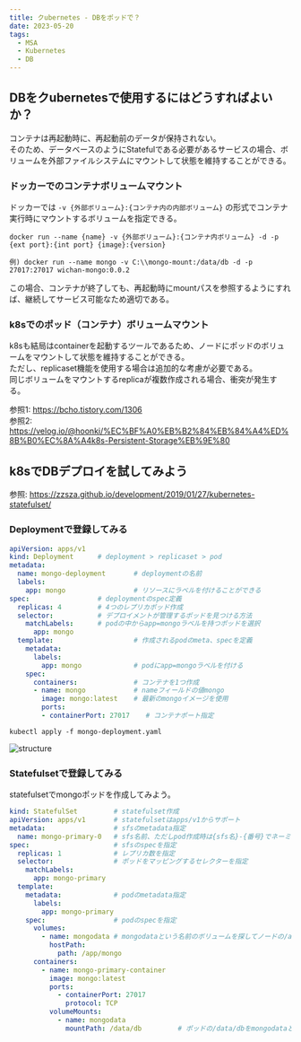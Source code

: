 ```yaml
---
title: クubernetes - DBをポッドで？
date: 2023-05-20
tags:
  - MSA
  - Kubernetes
  - DB
---
```


## DBをクubernetesで使用するにはどうすればよいか？
コンテナは再起動時に、再起動前のデータが保持されない。  
そのため、データベースのようにStatefulである必要があるサービスの場合、ボリュームを外部ファイルシステムにマウントして状態を維持することができる。  

### ドッカーでのコンテナボリュームマウント
ドッカーでは `-v {外部ボリューム}:{コンテナ内の内部ボリューム}` の形式でコンテナ実行時にマウントするボリュームを指定できる。
```
docker run --name {name} -v {外部ボリューム}:{コンテナ内ボリューム} -d -p {ext port}:{int port} {image}:{version}

例) docker run --name mongo -v C:\\mongo-mount:/data/db -d -p 27017:27017 wichan-mongo:0.0.2
```  

この場合、コンテナが終了しても、再起動時にmountパスを参照するようにすれば、継続してサービス可能なため適切である。  

### k8sでのポッド（コンテナ）ボリュームマウント
k8sも結局はcontainerを起動するツールであるため、ノードにポッドのボリュームをマウントして状態を維持することができる。  
ただし、replicaset機能を使用する場合は追加的な考慮が必要である。  
同じボリュームをマウントするreplicaが複数作成される場合、衝突が発生する。  

参照1: https://bcho.tistory.com/1306  
参照2: https://velog.io/@hoonki/%EC%BF%A0%EB%B2%84%EB%84%A4%ED%8B%B0%EC%8A%A4k8s-Persistent-Storage%EB%9E%80

## k8sでDBデプロイを試してみよう
参照: https://zzsza.github.io/development/2019/01/27/kubernetes-statefulset/  

### Deploymentで登録してみる
``` yaml
apiVersion: apps/v1
kind: Deployment      # deployment > replicaset > pod
metadata:
  name: mongo-deployment       # deploymentの名前
  labels:
    app: mongo                 # リソースにラベルを付けることができる
spec:                 # deploymentのspec定義
  replicas: 4         # 4つのレプリカポッド作成
  selector:           # デプロイメントが管理するポッドを見つける方法
    matchLabels:      # podの中からapp=mongoラベルを持つポッドを選択
      app: mongo
  template:                    # 作成されるpodのmeta、specを定義
    metadata:
      labels:
        app: mongo             # podにapp=mongoラベルを付ける
    spec:
      containers:              # コンテナを1つ作成
      - name: mongo            # nameフィールドの値mongo
        image: mongo:latest    # 最新のmongoイメージを使用
        ports:
        - containerPort: 27017    # コンテナポート指定
```
```
kubectl apply -f mongo-deployment.yaml
```
![structure](/images/k8s/0522_pods.png)  

### Statefulsetで登録してみる
statefulsetでmongoポッドを作成してみよう。   
``` yaml
kind: StatefulSet         # statefulset作成
apiVersion: apps/v1       # statefulsetはapps/v1からサポート
metadata:                 # sfsのmetadata指定
  name: mongo-primary-0   # sfs名前、ただしpod作成時は{sfs名}-{番号}でネーミングされる
spec:                     # sfsのspecを指定
  replicas: 1             # レプリカ数を指定
  selector:               # ポッドをマッピングするセレクターを指定
    matchLabels:
      app: mongo-primary
  template:               
    metadata:             # podのmetadata指定
      labels:
        app: mongo-primary
    spec:                 # podのspecを指定
      volumes:
        - name: mongodata # mongodataという名前のボリュームを探してノードの/app/mongoにマウント
          hostPath:
            path: /app/mongo
      containers:
        - name: mongo-primary-container
          image: mongo:latest
          ports:
            - containerPort: 27017
              protocol: TCP
          volumeMounts:
            - name: mongodata
              mountPath: /data/db         # ポッドの/data/dbをmongodataという名前で指定
```
